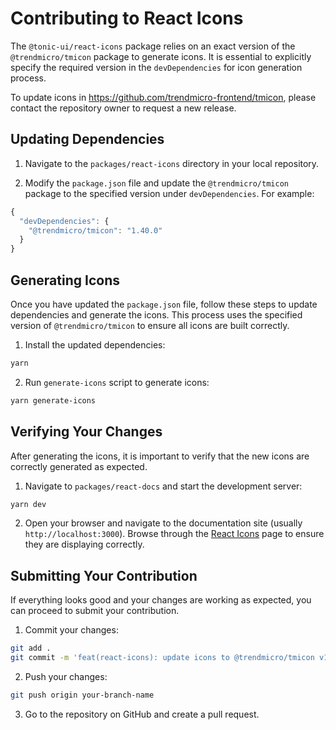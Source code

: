 # Contributing to React Icons

The `@tonic-ui/react-icons` package relies on an exact version of the `@trendmicro/tmicon` package to generate icons. It is essential to explicitly specify the required version in the `devDependencies` for icon generation process.

To update icons in https://github.com/trendmicro-frontend/tmicon, please contact the repository owner to request a new release.

## Updating Dependencies

1. Navigate to the `packages/react-icons` directory in your local repository.

2. Modify the `package.json` file and update the `@trendmicro/tmicon` package to the specified version under `devDependencies`. For example:

```js
{
  "devDependencies": {
    "@trendmicro/tmicon": "1.40.0"
  }
}
```

## Generating Icons

Once you have updated the `package.json` file, follow these steps to update dependencies and generate the icons. This process uses the specified version of `@trendmicro/tmicon` to ensure all icons are built correctly.

1. Install the updated dependencies:
```bash
yarn
```

2. Run `generate-icons` script to generate icons:
```bash
yarn generate-icons
```

## Verifying Your Changes

After generating the icons, it is important to verify that the new icons are correctly generated as expected.

1. Navigate to `packages/react-docs` and start the development server:
```bash
yarn dev
```

2. Open your browser and navigate to the documentation site (usually `http://localhost:3000`). Browse through the [React Icons](../icons) page to ensure they are displaying correctly.

## Submitting Your Contribution

If everything looks good and your changes are working as expected, you can proceed to submit your contribution.

1. Commit your changes:
```bash
git add .
git commit -m 'feat(react-icons): update icons to @trendmicro/tmicon v1.40.0'
```

2. Push your changes:
```bash
git push origin your-branch-name
```

3. Go to the repository on GitHub and create a pull request.
